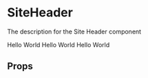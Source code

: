 
<Meta
  title="atom/SiteHeader"
  component={SiteHeader}
/>

# SiteHeader

The description for the Site Header component

<Canvas withSource="open">
  <Story name="Example-1">
    <SiteHeader name="Test Name" colour="blue">
      Hello World
    </SiteHeader >
  </Story>
</Canvas>

<Canvas>
  <Story name="Example-2">
    <SiteHeader name="Test Name" colour="red">
      Hello World
    </SiteHeader >
  </Story>
  <Story name="Example-2-variant">
    <SiteHeader name="Test Name" colour="green">
      Hello World
    </SiteHeader >
  </Story>
</Canvas>

## Props

<Props of={SiteHeader} />

